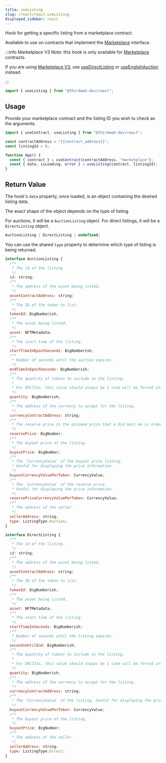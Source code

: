 ---
title: useListing
slug: /react/react.useListing
displayed_sidebar: react
---

Hook for getting a specific listing from a marketplace contract.

Available to use on contracts that implement the
[Marketplace](https://thirdweb.com/thirdweb.eth/Marketplace) interface.

:::info Marketplace V3
Note: this hook is only available for [Marketplace](https://thirdweb.com/thirdweb.eth/Marketplace) contracts.

If you are using [Marketplace V3](https://thirdweb.com/thirdweb.eth/MarketplaceV3),
use [useDirectListing](/react/hooks/useDirectListing) or [useEnglishAuction](/react/hooks/useEnglishAuction) instead.

:::

```jsx
import { useListing } from "@thirdweb-dev/react";
```

## Usage

Provide your marketplace contract and the listing ID you wish to check as the arguments.

```jsx
import { useContract, useListing } from "@thirdweb-dev/react";

const contractAddress = "{{contract_address}}";
const listingId = 0;

function App() {
  const { contract } = useContract(contractAddress, "marketplace");
  const { data, isLoading, error } = useListing(contract, listingId);
}
```

## Return Value

The hook's `data` property, once loaded, is an object containing the desired listing data.

The exact shape of the object depends on the type of listing.

For auctions, it will be a
`AuctionListing` object.
For direct listings, it will be a `DirectListing` object.

```jsx
AuctionListing | DirectListing | undefined;
```

You can use the shared `type` property to determine which type of listing is being returned.

```jsx
interface AuctionListing {
  /**
   * The id of the listing
   */
  id: string;
  /**
   * The address of the asset being listed.
   */
  assetContractAddress: string;
  /**
   * The ID of the token to list.
   */
  tokenId: BigNumberish;
  /**
   * The asset being listed.
   */
  asset: NFTMetadata;
  /**
   * The start time of the listing.
   */
  startTimeInEpochSeconds: BigNumberish;
  /**
   * Number of seconds until the auction expires.
   */
  endTimeInEpochSeconds: BigNumberish;
  /**
   * The quantity of tokens to include in the listing.
   *
   * For ERC721s, this value should always be 1 (and will be forced internally regardless of what is passed here).
   */
  quantity: BigNumberish;
  /**
   * The address of the currency to accept for the listing.
   */
  currencyContractAddress: string;
  /**
   * The reserve price is the minimum price that a bid must be in order to be accepted.
   */
  reservePrice: BigNumber;
  /**
   * The buyout price of the listing.
   */
  buyoutPrice: BigNumber;
  /**
   * The `CurrencyValue` of the buyout price listing.
   * Useful for displaying the price information.
   */
  buyoutCurrencyValuePerToken: CurrencyValue;
  /**
   * The `CurrencyValue` of the reserve price.
   * Useful for displaying the price information.
   */
  reservePriceCurrencyValuePerToken: CurrencyValue;
  /**
   * The address of the seller.
   */
  sellerAddress: string;
  type: ListingType.Auction;
}

interface DirectListing {
  /**
   * The id of the listing.
   */
  id: string;
  /**
   * The address of the asset being listed.
   */
  assetContractAddress: string;
  /**
   * The ID of the token to list.
   */
  tokenId: BigNumberish;
  /**
   * The asset being listed.
   */
  asset: NFTMetadata;
  /**
   * The start time of the listing.
   */
  startTimeInSeconds: BigNumberish;
  /**
   * Number of seconds until the listing expires.
   */
  secondsUntilEnd: BigNumberish;
  /**
   * The quantity of tokens to include in the listing.
   *
   * For ERC721s, this value should always be 1 (and will be forced internally regardless of what is passed here).
   */
  quantity: BigNumberish;
  /**
   * The address of the currency to accept for the listing.
   */
  currencyContractAddress: string;
  /**
   * The `CurrencyValue` of the listing. Useful for displaying the price information.
   */
  buyoutCurrencyValuePerToken: CurrencyValue;
  /**
   * The buyout price of the listing.
   */
  buyoutPrice: BigNumber;
  /**
   * The address of the seller.
   */
  sellerAddress: string;
  type: ListingType.Direct;
}
```
